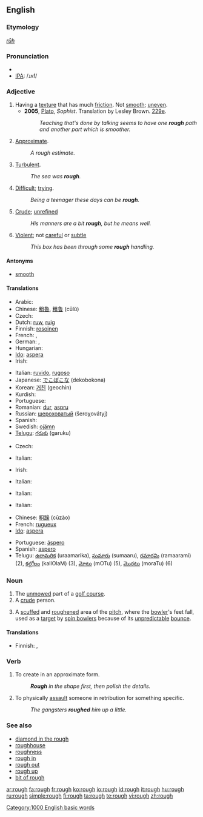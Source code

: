 {{wikipedia|dab=rough}}
==English==

===Etymology===
{{OE.}} ''[[rūh]]''

===Pronunciation===
* {{audio|en-us-rough.ogg|Audio (US)}}
* [[IPA]]: /ɹʌf/

===Adjective===
{{en-adj|rough|er}}

# Having a [[texture]] that has much [[friction]].  Not [[smooth]]; [[uneven]].
#* '''2005''', [[w:Plato|Plato]], ''Sophist''.  Translation by Lesley Brown. [[w:Stephanus pagination|229e]].
#*: ''Teaching that's done by talking seems to have one '''rough''' path and another part which is smoother.''
# [[approximate|Approximate]].
#: ''A rough estimate''.
# [[turbulent|Turbulent]].
#: ''The sea was '''rough'''.''
# [[difficult|Difficult]]; [[trying]].
#: ''Being a teenager these days can be '''rough'''.''
# [[crude|Crude]]; [[unrefined]]
#: ''His manners are a bit '''rough''', but he means well.''
# [[violent|Violent]]; not [[careful]] or [[subtle]]
#: ''This box has been through some '''rough''' handling.''

====Antonyms====
* [[smooth]]

====Translations====
{{trans-top|not smooth}}
* Arabic: {{Arab|[[خشن]]}} {{IPAchar|(χášen)}}
* Chinese: [[粗魯]], [[粗鲁]] (cūlǔ)
* Czech: {{t+|cs|hrubý|m}}
* Dutch: [[ruw]], [[ruig]]
* Finnish: [[rosoinen]]
* French: {{t+|fr|rude}}, {{t+|fr|rugueux}}
* German: {{t+|de|rauh}}, {{t+|de|grob}}
* Hungarian: {{t+|hu|durva}}
* [[Ido]]: [[aspera]]
* Irish: {{t-|ga|garbh|xs=Irish}}
{{trans-mid}}
* Italian: [[ruvido]], [[rugoso]]
* Japanese: [[でこぼこ]]な (dekobokona)
* Korean: [[거친]] (geochin)
* Kurdish: {{KUchar|[[دڕ]]}}
* Portuguese: {{t+|pt|áspero}}
* Romanian: [[dur]], [[aspru]]
* Russian: [[шероховатый]] (šeroχovátyj)
* Spanish: {{t-|es|áspero}}
* Swedish: [[ojämn]]
* [[Telugu]]: [[గరుకు]] (garuku)
{{trans-bottom}}

{{trans-top|approximate}}
* Czech: {{t+|cs|hrubý|m}}
{{trans-mid}}
* Italian: {{t+|it|approssimato}}
{{trans-bottom}}

{{trans-top|turbulent}}
* Irish: {{t-|ga|garbh|xs=Irish}}
{{trans-mid}}
* Italian: {{t-|it|mosso}}
{{trans-bottom}}

{{trans-top|difficult}}
* Italian: {{t+|it|difficile}}
{{trans-mid}}
{{trans-bottom}}

{{trans-top|crude}}
* Italian: {{t+|it|rude}}
{{trans-mid}}
{{trans-bottom}}

{{checktrans-top}}
* Chinese: [[粗躁]] (cūzào)
* French: [[rugueux]]
* [[Ido]]: [[aspera]]
{{trans-mid}}
* Portuguese: [[áspero]]
* Spanish: [[aspero]]
* Telugu: [[ఉరామరిక]] (uraamarika), [[సుమారు]] (sumaaru), [[రమారమి]] (ramaarami) (2), [[కల్లోలం]] (kallOlaM) (3),  [[మోటు]] (mOTu) (5), [[మొరటు]] (moraTu) (6)
{{trans-bottom}}

===Noun===
{{en-noun}}

# The [[unmowed]] part of a [[golf course]].
# A [[crude]] person.
# {{cricket}} A [[scuffed]] and [[roughened]] area of the [[pitch]], where the [[bowler]]'s feet fall, used as a [[target]] by [[spin bowler]]s because of its [[unpredictable]] [[bounce]].

====Translations====
{{trans-top|unmowed part of golf-course}}
* Finnish: {{t|fi|karheikko}}, {{t|fi|raffi}}
{{trans-mid}}
{{trans-bottom}}

===Verb===
{{en-verb}}

# To create in an approximate form.
#: '''''Rough''' in the shape first, then polish the details.''
# To physically [[assault]] someone in retribution for something specific.
#: ''The gangsters '''roughed''' him up a little.''

===See also===
* [[diamond in the rough]]
* [[roughhouse]]
* [[roughness]]
* [[rough in]]
* [[rough out]]
* [[rough up]]
* [[bit of rough]]

[[Category:1000 English basic words]]

[[ar:rough]]
[[fa:rough]]
[[fr:rough]]
[[ko:rough]]
[[io:rough]]
[[id:rough]]
[[it:rough]]
[[hu:rough]]
[[ru:rough]]
[[simple:rough]]
[[fi:rough]]
[[ta:rough]]
[[te:rough]]
[[vi:rough]]
[[zh:rough]]